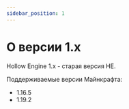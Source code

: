 ```yaml
---
sidebar_position: 1
---
```


# О версии 1.x

Hollow Engine 1.x - старая версия HE. 

Поддерживаемые версии Майнкрафта: 
- 1.16.5
- 1.19.2

